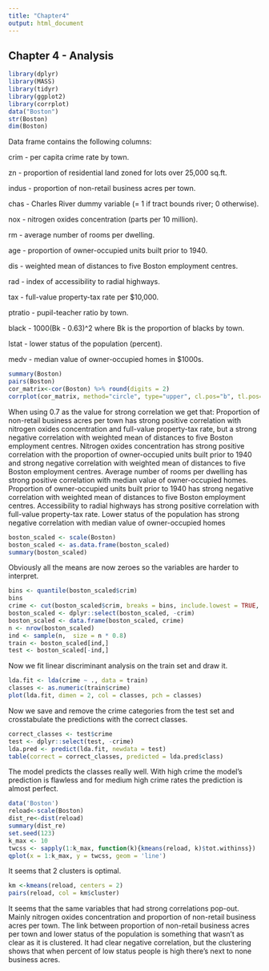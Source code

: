 ```yaml
---
title: "Chapter4"
output: html_document
---
```

## Chapter 4 - Analysis
```r
library(dplyr)
library(MASS)
library(tidyr)
library(ggplot2)
library(corrplot)
data("Boston")
str(Boston)
dim(Boston)
```
Data frame contains the following columns:

crim - per capita crime rate by town.


zn - proportion of residential land zoned for lots over 25,000 sq.ft.


indus - proportion of non-retail business acres per town.


chas - Charles River dummy variable (= 1 if tract bounds river; 0 otherwise).


nox - nitrogen oxides concentration (parts per 10 million).


rm - average number of rooms per dwelling.


age - proportion of owner-occupied units built prior to 1940.


dis - weighted mean of distances to five Boston employment centres.


rad - index of accessibility to radial highways.


tax - full-value property-tax rate per $10,000.


ptratio - pupil-teacher ratio by town.


black - 1000(Bk - 0.63)^2 where Bk is the proportion of blacks by town.


lstat - lower status of the population (percent).


medv - median value of owner-occupied homes in $1000s.

```r
summary(Boston)
pairs(Boston)
cor_matrix<-cor(Boston) %>% round(digits = 2)
corrplot(cor_matrix, method="circle", type="upper", cl.pos="b", tl.pos="d", tl.cex = 0.6)
```


When using 0.7 as the value for strong correlation we get that: Proportion of non-retail business acres per town has strong positive correlation with nitrogen oxides concentration and full-value property-tax rate, but a strong negative correlation with weighted mean of distances to five Boston employment centres.
Nitrogen oxides concentration has strong positive correlation with the proportion of owner-occupied units built prior to 1940 and strong negative correlation with weighted mean of distances to five Boston employment centres.
Average number of rooms per dwelling has strong positive correlation with median value of owner-occupied homes.
Proportion of owner-occupied units built prior to 1940 has strong negative correlation with weighted mean of distances to five Boston employment centres. 
Accessibility to radial highways has strong positive correlation with full-value property-tax rate.
Lower status of the population has strong negative correlation with median value of owner-occupied homes
```r
boston_scaled <- scale(Boston)
boston_scaled <- as.data.frame(boston_scaled)
summary(boston_scaled)
```

Obviously all the means are now zeroes so the variables are harder to interpret.

```r
bins <- quantile(boston_scaled$crim)
bins
crime <- cut(boston_scaled$crim, breaks = bins, include.lowest = TRUE, labels = c("low", "med_low", "med_high", "high"))
boston_scaled <- dplyr::select(boston_scaled, -crim)
boston_scaled <- data.frame(boston_scaled, crime)
n <- nrow(boston_scaled)
ind <- sample(n,  size = n * 0.8)
train <- boston_scaled[ind,]
test <- boston_scaled[-ind,]
```
Now we fit linear discriminant analysis on the train set and draw it.
```r
lda.fit <- lda(crime ~ ., data = train)
classes <- as.numeric(train$crime)
plot(lda.fit, dimen = 2, col = classes, pch = classes)
```
Now we save and remove the crime categories from the test set and crosstabulate the predictions with the correct classes.
```r
correct_classes <- test$crime
test <- dplyr::select(test, -crime)
lda.pred <- predict(lda.fit, newdata = test)
table(correct = correct_classes, predicted = lda.pred$class)
```

The model predicts the classes really well. With high crime the model's prediction is flawless and for medium high crime rates the prediction is almost perfect.

```r
data('Boston')
reload<-scale(Boston)
dist_re<-dist(reload)
summary(dist_re)
set.seed(123)
k_max <- 10
twcss <- sapply(1:k_max, function(k){kmeans(reload, k)$tot.withinss})
qplot(x = 1:k_max, y = twcss, geom = 'line')
```

It seems that 2 clusters is optimal.

```r
km <-kmeans(reload, centers = 2)
pairs(reload, col = km$cluster)
```

It seems that the same variables that had strong correlations pop-out. Mainly nitrogen oxides concentration and proportion of non-retail business acres per town. The link between proportion of non-retail business acres per town and lower status of the population is something that wasn't as clear as it is clustered. It had clear negative correlation, but the clustering shows that when percent of low status people is high there's next to none business acres.